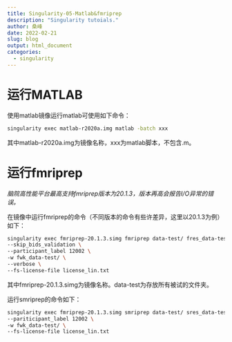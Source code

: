 ```yaml
---
title: Singularity-05-Matlab&fmriprep
description: "Singularity tutoials."
author: 桑峰
date: 2022-02-21
slug: blog
output: html_document
categories:
  - singularity
---
```


# 运行MATLAB

使用matlab镜像运行matlab可使用如下命令：

```bash
singularity exec matlab-r2020a.img matlab -batch xxx
```

其中matlab-r2020a.img为镜像名称，xxx为matlab脚本，不包含.m。

# 运行fmriprep

*脑院高性能平台最高支持fmriprep版本为20.1.3，版本再高会报告I/O异常的错误。*

在镜像中运行fmriprep的命令（不同版本的命令有些许差异，这里以20.1.3为例）如下：

```bash
singularity exec fmriprep-20.1.3.simg fmriprep data-test/ fres_data-test/ participant \
--skip_bids_validation \
--participant_label 12002 \
-w fwk_data-test/ \
--verbose \
--fs-license-file license_lin.txt
```

其中fmriprep-20.1.3.simg为镜像名称。data-test为存放所有被试的文件夹。

运行smriprep的命令如下：

```bash
singularity exec fmriprep-20.1.3.simg smriprep data-test/ sres_data-test/ participant \
--pariticipant_label 12002 \
-w fwk_data-test/ \
--fs-license-file license_lin.txt
```